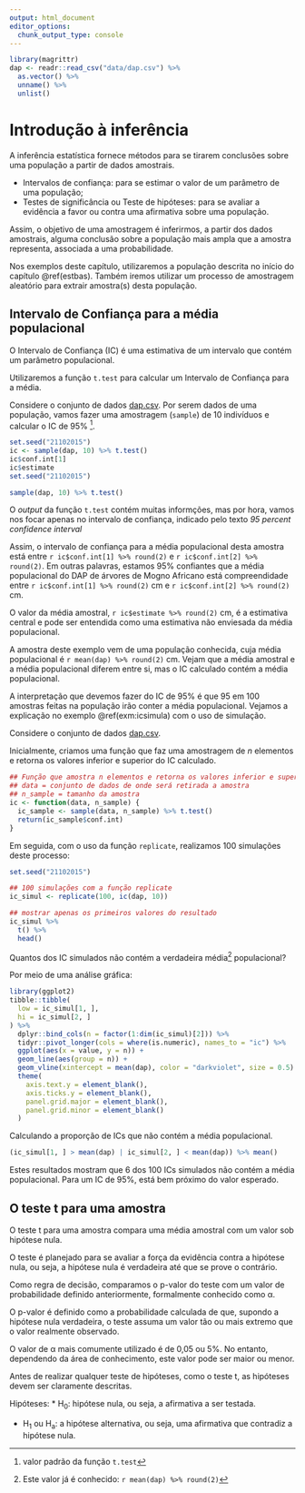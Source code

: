 ```yaml
---
output: html_document
editor_options: 
  chunk_output_type: console
---
```

```r
library(magrittr)
dap <- readr::read_csv("data/dap.csv") %>%
  as.vector() %>%
  unname() %>%
  unlist()
```



# Introdução à inferência

A inferência estatística fornece métodos para se tirarem conclusões sobre uma população a partir de dados amostrais.

* Intervalos de confiança: para se estimar o valor de um parâmetro de uma população;
* Testes de significância ou Teste de hipóteses: para se avaliar a evidência a favor ou contra uma afirmativa sobre uma população. 

Assim, o objetivo de uma amostragem é inferirmos, a partir dos dados amostrais, alguma conclusão sobre a população mais ampla que a amostra representa, associada a uma probabilidade. 

Nos exemplos deste capítulo, utilizaremos a população descrita no início do capítulo \@ref(estbas). Também iremos utilizar um processo de amostragem aleatório para extrair amostra(s) desta população.


## Intervalo de Confiança para a média populacional

O Intervalo de Confiança (IC) é uma estimativa de um intervalo que contém um parâmetro populacional.

Utilizaremos a função `t.test` para calcular um Intervalo de Confiança para a média.


:::{.example #icm name="Intervalo de Confiança para a média"}

Considere o conjunto de dados [dap.csv](data/dap.csv). Por serem dados de uma população, vamos fazer uma amostragem (`sample`) de 10 indivíduos e calcular o IC de 95% ^[valor padrão da função `t.test`].



```r
set.seed("21102015")
ic <- sample(dap, 10) %>% t.test()
ic$conf.int[1]
ic$estimate
set.seed("21102015")
```

```r
sample(dap, 10) %>% t.test()
```

O *output* da função `t.test` contém muitas informções, mas por hora, vamos nos focar apenas no intervalo de confiança, indicado pelo texto *95 percent confidence interval*

Assim, o intervalo de confiança para a média populacional desta amostra está entre `r ic$conf.int[1] %>% round(2)` e `r ic$conf.int[2] %>% round(2)`. Em outras palavras, estamos 95% confiantes que a média populacional do DAP de árvores de Mogno Africano está compreendidade entre `r ic$conf.int[1] %>% round(2)` cm e `r ic$conf.int[2] %>% round(2)` cm.

O valor da média amostral, `r ic$estimate %>% round(2)` cm, é a estimativa central e pode ser entendida como uma estimativa não enviesada da média populacional. 

:::

A amostra deste exemplo vem de uma população conhecida, cuja média populacional é `r mean(dap) %>% round(2)` cm. Vejam que a média amostral e a média populacional diferem entre si, mas o IC calculado contém a média populacional. 

A interpretação que devemos fazer do IC de 95% é que 95 em 100 amostras feitas na população irão conter a média populacional. Vejamos a explicação no exemplo \@ref(exm:icsimula) com o uso de simulação.


:::{.example #icsimula name="Intervalo de Confiança para a média - simulações"}

Considere o conjunto de dados [dap.csv](data/dap.csv). 

Inicialmente, criamos uma função que faz uma amostragem de *n* elementos e retorna os valores inferior e superior do IC calculado. 



```r
## Função que amostra n elementos e retorna os valores inferior e superior do IC calculado
## data = conjunto de dados de onde será retirada a amostra
## n_sample = tamanho da amostra
ic <- function(data, n_sample) {
  ic_sample <- sample(data, n_sample) %>% t.test()
  return(ic_sample$conf.int)
}
```

Em seguida, com o uso da função `replicate`, realizamos 100 simulações deste processo:

```r
set.seed("21102015")
```

```r
## 100 simulações com a função replicate
ic_simul <- replicate(100, ic(dap, 10))

## mostrar apenas os primeiros valores do resultado
ic_simul %>%
  t() %>%
  head()
```

Quantos dos IC simulados não contém a verdadeira média^[Este valor já é conhecido: `r mean(dap) %>% round(2)`] populacional?




Por meio de uma análise gráfica:

```r

library(ggplot2)
tibble::tibble(
  low = ic_simul[1, ],
  hi = ic_simul[2, ]
) %>%
  dplyr::bind_cols(n = factor(1:dim(ic_simul)[2])) %>%
  tidyr::pivot_longer(cols = where(is.numeric), names_to = "ic") %>%
  ggplot(aes(x = value, y = n)) +
  geom_line(aes(group = n)) +
  geom_vline(xintercept = mean(dap), color = "darkviolet", size = 0.5) +
  theme(
    axis.text.y = element_blank(),
    axis.ticks.y = element_blank(),
    panel.grid.major = element_blank(),
    panel.grid.minor = element_blank()
  )
```

Calculando a proporção de ICs que não contém a média populacional.

```r
(ic_simul[1, ] > mean(dap) | ic_simul[2, ] < mean(dap)) %>% mean()
```

Estes resultados mostram que 6 dos 100 ICs simulados não contém a média populacional. Para um IC de 95%, está 
bem próximo do valor esperado. 

:::


## O teste t para uma amostra

O teste t para uma amostra compara uma média amostral com um valor sob hipótese nula. 

O teste é planejado para se avaliar a força da evidência contra a hipótese nula, ou seja, a hipótese nula é verdadeira até que se prove o contrário.

Como regra de decisão, comparamos o p-valor do teste com um valor de probabilidade definido anteriormente, formalmente conhecido como α.

O p-valor é definido como a probabilidade calculada de que, supondo a hipótese nula verdadeira, o teste assuma um valor tão ou mais extremo que o valor realmente observado.

O valor de α mais comumente utilizado é de 0,05 ou 5%. No entanto, dependendo da área de conhecimento, este valor pode ser maior ou menor. 

Antes de realizar qualquer teste de hipóteses, como o teste t, as hipóteses devem ser claramente descritas.

Hipóteses:
* H~0~: hipótese nula, ou seja, a afirmativa a ser testada.

* H~1~ ou H~a~: a hipótese alternativa, ou seja, uma afirmativa que contradiz a hipótese nula. 


